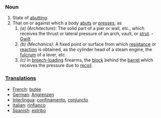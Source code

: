 ===Noun===
#State of [[abutting]].
#That on or against which a body [[abut]]s or [[presses]]; as 
##''(a)'' ''(Architecture):'' The solid part of a pier or wall, etc., which receives the thrust or lateral pressure of an arch, vault, or [[strut]]. - [[Gwilt]]
##''(b)'' ''(Mechanics):'' A fixed point or surface from which [[resistance]] or [[reaction]] is obtained, as the cylinder head of a steam engine, the [[fulcrum]] of a lever, etc. 
##''(c)'' In [[breech-loading]] firearms, the [[block]] behind the [[barrel]] which receives the pressure due to [[recoil]].
 
===[[Translation]]s===
*[[French]]: [[butée]]
*[[German]]: [[Angrenzen]]
*[[Interlingua]]: [[confinamento]], [[conjuncto]]
*[[Italian]]: [[rinfianco]]
*[[Spanish]]: [[estribo]]